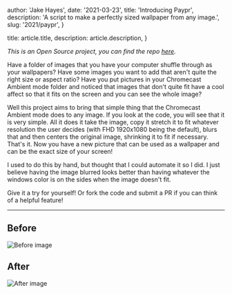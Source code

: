 
  author: 'Jake Hayes',
  date: '2021-03-23',
  title: 'Introducing Paypr',
  description: 'A script to make a perfectly sized wallpaper from any image.',
  slug: '2021/paypr',
}

  title: article.title,
  description: article.description,
}


_This is an Open Source project, you can find the repo [here](https://github.com/thejayhaykid/paypr)._

Have a folder of images that you have your computer shuffle through as your wallpapers? Have some images you want to add that aren't quite the right size or aspect ratio? Have you put pictures in your Chromecast Ambient mode folder and noticed that images that don't quite fit have a cool affect so that it fits on the screen and you can see the whole image?

Well this project aims to bring that simple thing that the Chromecast Ambient mode does to any image. If you look at the code, you will see that it is very simple. All it does it take the image, copy it stretch it to fit whatever resolution the user decides (with FHD 1920x1080 being the default), blurs that and then centers the original image, shrinking it to fit if necessary. That's it. Now you have a new picture that can be used as a wallpaper and can be the exact size of your screen!

I used to do this by hand, but thought that I could automate it so I did. I just believe having the image blurred looks better than having whatever the windows color is on the sides when the image doesn't fit.

Give it a try for yourself! Or fork the code and submit a PR if you can think of a helpful feature!

---

## Before

<Image src={before} alt="Before image" />

## After

<Image src={after} alt="After image" />
